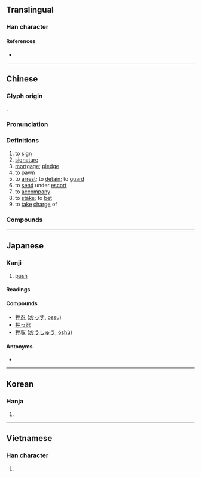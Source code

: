 {{character info/new}}
==Translingual==

===Han character===
{{Han char|rn=64|rad=手|as=05|sn=8|four=56050|canj=QWL|ids=⿰扌甲}}

====References====
* {{Han ref|kx=0424.070|dkj=11929|dj=0772.030|hdz=31851.080|uh=62BC|ud=25276|bh=A9E3|bd=43491}}

----

==Chinese==
{{zh-forms}}

===Glyph origin===
{{Han etym}}
{{Han compound|手|甲|ls=psc|c1=s|c2=p|alt1=扌}}.

===Pronunciation===
{{zh-pron
|m=yā
|c=aap3,aat3
|h=pfs=ap
|md=ák
|mn=qz,tw,xm,zz:ah/qz,tw,xm,zz:ap
|mn_note=ah - vernacular; ap - literary
|w=4aq,4khaq
|w_note=4khaq - used in {{zh-l|*押牌九}}
|mc=y
|oc=y
|cat=v,n
}}

===Definitions===
{{zh-hanzi}}

# to [[sign]]
# [[signature]]
# [[mortgage]]; [[pledge]]
# to [[pawn]]
# to [[arrest]]; to [[detain]]; to [[guard]]
# to [[send]] under [[escort]]
# to [[accompany]]
# to [[stake]]; to [[bet]]
# to [[take]] [[charge]] of

===Compounds===
{{zh-der|僉押|合轍押韻|寄押|典押|封押|在押|十字花押|假扣押|判押|套畫押字|押寶|押租|押司|押船|抵押品|押注|押寨夫人|押運|押帳|押牙|押差|押衙|押鋪|押座文|押頭|押花|押款|押金|抵押權|押尾|畫押|押孤丁|押解|抵押|押赴|看押|押車|押牢|押匯|抵押放款|押字|拘押|押榜|押番|押送|收押|押櫃|押放|押韻|扣押|押票|押床|押隊|押當|監押|押店|押付|羈押|簽押房|結押|質押|籤押|花押印|花押|關押|轄押|紅字黑押|管押}}

----

==Japanese==

===Kanji===
{{ja-kanji|grade=c|rs=手05}}

# [[push]]
{{attention|ja|more glosses and/or senses may be needed. I added [[push]] as the single character is often used as signs on doors with this meaning.}}

====Readings====
{{ja-readings
|goon=きょう, よう
|kanon=おう, こう
|kun=お-す, お-さえる, おし-
}}

====Compounds====
* [[押忍]] ([[おっす]], [[ossu]])
* [[押っ忍]]
* [[押収]] ([[おうしゅう]], [[ōshū]])

====Antonyms====
* {{l|ja|引||pull}}

----

==Korean==

===Hanja===
{{ko-hanja|hangeul=[[압]], [[갑]]|eumhun=|rv=ap, gap|mr=ap, kap|y=ap, kap}}

# {{defn|lang=ko|sort=手05}}

----

==Vietnamese==

===Han character===
{{vi-hantu|[[áp]], [[ắp]], [[ép]], [[ẹp]], [[ét]], [[ếp]], [[ghép]], [[giẹp]], [[ốp]], [[ướp]]|rs=手05}}

# {{defn|lang=vi|sort=手05}}